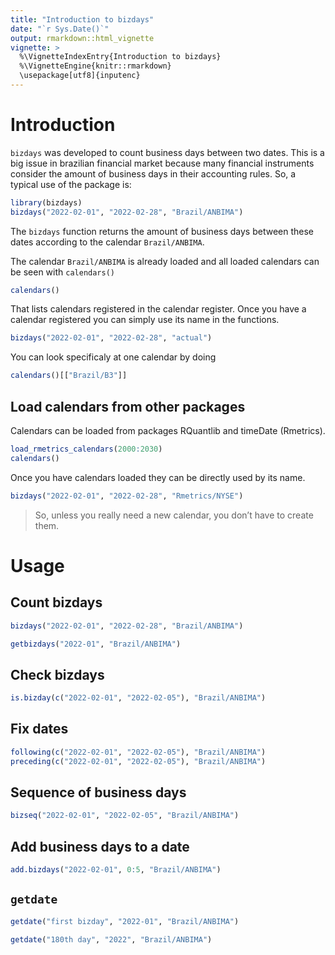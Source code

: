 ```yaml
---
title: "Introduction to bizdays"
date: "`r Sys.Date()`"
output: rmarkdown::html_vignette
vignette: >
  %\VignetteIndexEntry{Introduction to bizdays}
  %\VignetteEngine{knitr::rmarkdown}
  \usepackage[utf8]{inputenc}
---
```


# Introduction

`bizdays` was developed to count business days between two dates.
This is a big issue in brazilian financial market because many financial instruments
consider the amount of business days in their accounting rules.
So, a typical use of the package is:

```r
library(bizdays)
bizdays("2022-02-01", "2022-02-28", "Brazil/ANBIMA")
```

The `bizdays` function returns the amount of business days between these dates according
to the calendar `Brazil/ANBIMA`.

The calendar `Brazil/ANBIMA` is already loaded and all loaded calendars can be seen
with `calendars()`

```r
calendars()
```

That lists calendars registered in the calendar register.
Once you have a calendar registered you can simply use its name
in the functions.

```r
bizdays("2022-02-01", "2022-02-28", "actual")
```

You can look specificaly at one calendar by doing

```r
calendars()[["Brazil/B3"]]
```

## Load calendars from other packages

Calendars can be loaded from packages RQuantlib and timeDate (Rmetrics).

```r
load_rmetrics_calendars(2000:2030)
calendars()
```

Once you have calendars loaded they can be directly used by its name.

```r
bizdays("2022-02-01", "2022-02-28", "Rmetrics/NYSE")
```

> So, unless you really need a new calendar, you don't have to create them.

# Usage

## Count bizdays

```r
bizdays("2022-02-01", "2022-02-28", "Brazil/ANBIMA")
```

```r
getbizdays("2022-01", "Brazil/ANBIMA")
```

## Check bizdays

```r
is.bizday(c("2022-02-01", "2022-02-05"), "Brazil/ANBIMA")
```

## Fix dates

```r
following(c("2022-02-01", "2022-02-05"), "Brazil/ANBIMA")
preceding(c("2022-02-01", "2022-02-05"), "Brazil/ANBIMA")
```

## Sequence of business days

```r
bizseq("2022-02-01", "2022-02-05", "Brazil/ANBIMA")
```

## Add business days to a date

```r
add.bizdays("2022-02-01", 0:5, "Brazil/ANBIMA")
```

## `getdate`

```r
getdate("first bizday", "2022-01", "Brazil/ANBIMA")
```

```r
getdate("180th day", "2022", "Brazil/ANBIMA")
```